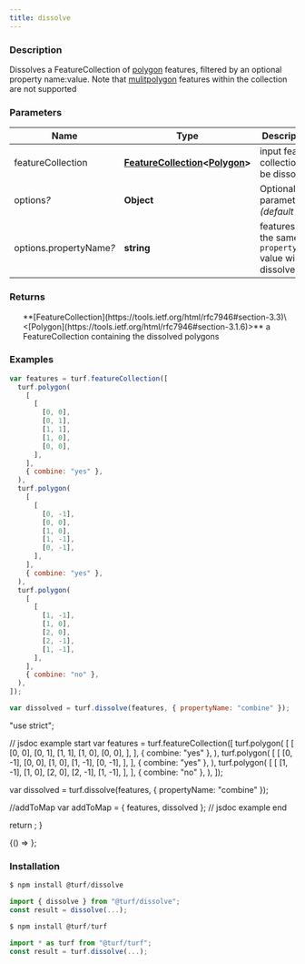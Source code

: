 ```yaml
---
title: dissolve
---
```



### Description

Dissolves a FeatureCollection of [polygon](polygon) features, filtered by an optional property name:value.
Note that [mulitpolygon](mulitpolygon) features within the collection are not supported

### Parameters

| Name                         | Type                                                                                                                                    | Description                                                    |
| ---------------------------- | --------------------------------------------------------------------------------------------------------------------------------------- | -------------------------------------------------------------- |
| featureCollection            | **[FeatureCollection](https://tools.ietf.org/html/rfc7946#section-3.3)\<[Polygon](https://tools.ietf.org/html/rfc7946#section-3.1.6)>** | input feature collection to be dissolved                       |
| options<i>?</i>              | **Object**                                                                                                                              | Optional parameters _(default \{})_                            |
| options.propertyName<i>?</i> | **string**                                                                                                                              | features with the same `propertyName` value will be dissolved. |

### Returns

<ul>
  **[FeatureCollection](https://tools.ietf.org/html/rfc7946#section-3.3)\<[Polygon](https://tools.ietf.org/html/rfc7946#section-3.1.6)>** a FeatureCollection containing the dissolved polygons

</ul>

### Examples

```javascript
var features = turf.featureCollection([
  turf.polygon(
    [
      [
        [0, 0],
        [0, 1],
        [1, 1],
        [1, 0],
        [0, 0],
      ],
    ],
    { combine: "yes" },
  ),
  turf.polygon(
    [
      [
        [0, -1],
        [0, 0],
        [1, 0],
        [1, -1],
        [0, -1],
      ],
    ],
    { combine: "yes" },
  ),
  turf.polygon(
    [
      [
        [1, -1],
        [1, 0],
        [2, 0],
        [2, -1],
        [1, -1],
      ],
    ],
    { combine: "no" },
  ),
]);

var dissolved = turf.dissolve(features, { propertyName: "combine" });
```

  "use strict";

  // jsdoc example start
  var features = turf.featureCollection([
    turf.polygon(
      [
        [
          [0, 0],
          [0, 1],
          [1, 1],
          [1, 0],
          [0, 0],
        ],
      ],
      { combine: "yes" },
    ),
    turf.polygon(
      [
        [
          [0, -1],
          [0, 0],
          [1, 0],
          [1, -1],
          [0, -1],
        ],
      ],
      { combine: "yes" },
    ),
    turf.polygon(
      [
        [
          [1, -1],
          [1, 0],
          [2, 0],
          [2, -1],
          [1, -1],
        ],
      ],
      { combine: "no" },
    ),
  ]);

  var dissolved = turf.dissolve(features, { propertyName: "combine" });

  //addToMap
  var addToMap = { features, dissolved };
  // jsdoc example end

  return <ExampleMap addToMap={addToMap} />;
}

<BrowserOnly>{() => <Map0 />}</BrowserOnly>;

### Installation

```javascript
$ npm install @turf/dissolve

import { dissolve } from "@turf/dissolve";
const result = dissolve(...);
```

```javascript
$ npm install @turf/turf

import * as turf from "@turf/turf";
const result = turf.dissolve(...);
```
